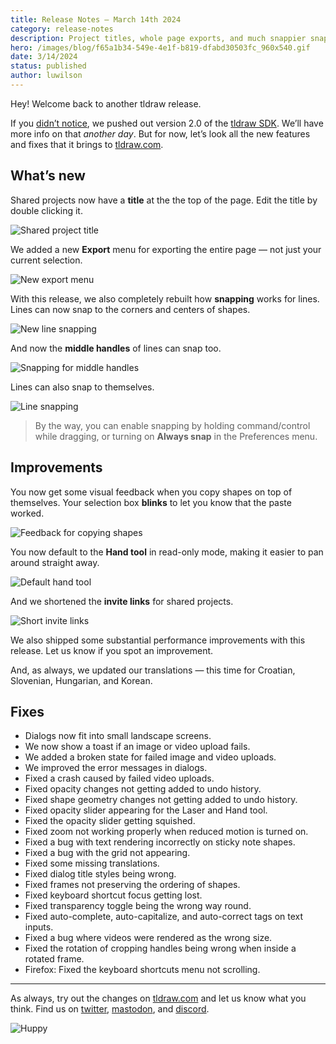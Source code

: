 ```yaml
---
title: Release Notes – March 14th 2024
category: release-notes
description: Project titles, whole page exports, and much snappier snapping.
hero: /images/blog/f65a1b34-549e-4e1f-b819-dfabd30503fc_960x540.gif
date: 3/14/2024
status: published
author: luwilson
---
```


Hey! Welcome back to another tldraw release.

If you [didn’t notice](https://twitter.com/tldraw/status/1763272673444913432), we pushed out version 2.0 of the [tldraw SDK](https://tldraw.dev/). We’ll have more info on that _another day_. But for now, let’s look all the new features and fixes that it brings to [tldraw.com](https://tldraw.com).

## What’s new

Shared projects now have a **title** at the the top of the page. Edit the title by double clicking it.

![Shared project title](/images/blog/4aadbd42-d8df-4271-9933-fae11056229d_960x540.gif)

We added a new **Export** menu for exporting the entire page — not just your current selection.

![New export menu](/images/blog/8be07996-f34a-4454-8c21-de83928832b5_1578x980.png)

With this release, we also completely rebuilt how **snapping** works for lines. Lines can now snap to the corners and centers of shapes.

![New line snapping](/images/blog/8b822923-5fb3-40cb-beb1-17946cf4c283_960x540.gif)

And now the **middle handles** of lines can snap too.

![Snapping for middle handles](/images/blog/ceb86688-2bf2-4452-aaaa-c8fb820d6351_1360x764.gif)

Lines can also snap to themselves.

![Line snapping](/images/blog/0c364c9b-ece5-43a9-8f8a-d4243d09959c_1088x616.gif)

> By the way, you can enable snapping by holding command/control while dragging, or turning on **Always snap** in the Preferences menu.

## Improvements

You now get some visual feedback when you copy shapes on top of themselves. Your selection box **blinks** to let you know that the paste worked.

![Feedback for copying shapes](/images/blog/a3c4bbaa-5161-471c-a052-d81e3a4377e1_960x540.gif)

You now default to the **Hand tool** in read-only mode, making it easier to pan around straight away.

![Default hand tool](/images/blog/b5292d3f-a274-426f-834f-d518db0f6ce3_960x540.gif)

And we shortened the **invite links** for shared projects.

![Short invite links](/images/blog/af5e7dd7-7b5b-44f7-99d3-00eeb74f6347_2087x583.png)

We also shipped some substantial performance improvements with this release. Let us know if you spot an improvement.

And, as always, we updated our translations — this time for Croatian, Slovenian, Hungarian, and Korean.

## Fixes

- Dialogs now fit into small landscape screens.
- We now show a toast if an image or video upload fails.
- We added a broken state for failed image and video uploads.
- We improved the error messages in dialogs.
- Fixed a crash caused by failed video uploads.
- Fixed opacity changes not getting added to undo history.
- Fixed shape geometry changes not getting added to undo history.
- Fixed opacity slider appearing for the Laser and Hand tool.
- Fixed the opacity slider getting squished.
- Fixed zoom not working properly when reduced motion is turned on.
- Fixed a bug with text rendering incorrectly on sticky note shapes.
- Fixed a bug with the grid not appearing.
- Fixed some missing translations.
- Fixed dialog title styles being wrong.
- Fixed frames not preserving the ordering of shapes.
- Fixed keyboard shortcut focus getting lost.
- Fixed transparency toggle being the wrong way round.
- Fixed auto-complete, auto-capitalize, and auto-correct tags on text inputs.
- Fixed a bug where videos were rendered as the wrong size.
- Fixed the rotation of cropping handles being wrong when inside a rotated frame.
- Firefox: Fixed the keyboard shortcuts menu not scrolling.

---

As always, try out the changes on [tldraw.com](https://tldraw.com) and let us know what you think. Find us on [twitter](https://twitter.com/tldraw), [mastodon](https://mas.to/@tldraw), and [discord](https://discord.tldraw.com/?utm_source=blog&utm_medium=announcement&utm_campaign=release-notes).

![Huppy](/images/blog/f97ed368-4f96-4c63-bccb-2a092e78ca31_960x540.gif)
